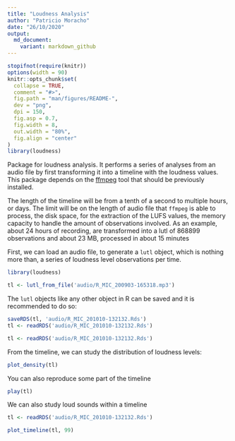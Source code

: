 ```yaml
---
title: "Loudness Analysis"
author: "Patricio Moracho"
date: "26/10/2020"
output:
  md_document:
    variant: markdown_github
---
```


```r
stopifnot(require(knitr))
options(width = 90)
knitr::opts_chunk$set(
  collapse = TRUE,
  comment = "#>",
  fig.path = "man/figures/README-",
  dev = "png",
  dpi = 150,
  fig.asp = 0.7,
  fig.width = 8,
  out.width = "80%",
  fig.align = "center"
)
library(loudness)
```

Package for loudness analysis. It performs a series of analyses from an audio file by first transforming it into a timeline with the loudness values. This package depends on the [ffmpeg](https://ffmpeg.org/) tool that should be previously installed.

The length of the timeline will be from a tenth of a second to multiple hours, or days. The limit will be on the length of audio file that `ffmpeg` is able to process, the disk space, for the extraction of the LUFS values, the memory capacity to handle the amount of observations involved. As an example, about 24 hours of recording, are transformed into a lutl of 868899 observations and about 23 MB, processed in about 15 minutes

First, we can load an audio file, to generate a `lutl` object, which is nothing more than, a series of loudness level observations per time.

```r
library(loudness)

tl <- lutl_from_file('audio/R_MIC_200903-165318.mp3')
```

The `lutl` objects like any other object in R can be saved and it is recommended to do so:

```r
saveRDS(tl, 'audio/R_MIC_201010-132132.Rds')
tl <- readRDS('audio/R_MIC_201010-132132.Rds')
```

```r
tl <- readRDS('audio/R_MIC_201010-132132.Rds')
```

From the timeline, we can study the distribution of loudness levels: 

```r
plot_density(tl)
```


You can also reproduce some part of the timeline

```r
play(tl)
```
We can also study loud sounds within a timeline

```r

tl <- readRDS('audio/R_MIC_201010-132132.Rds')

plot_timeline(tl, 99)
```
